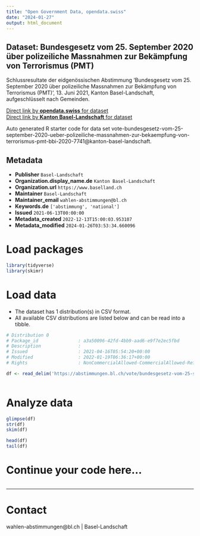 ```yaml
---
title: "Open Government Data, opendata.swiss"
date: "2024-01-27"
output: html_document
---
```


## Dataset: Bundesgesetz vom 25. September 2020 über polizeiliche Massnahmen zur Bekämpfung von Terrorismus (PMT)

Schlussresultate der eidgenössischen Abstimmung 'Bundesgesetz vom 25. September 2020 über polizeiliche Massnahmen zur Bekämpfung von Terrorismus (PMT) ', 13. Juni 2021, Kanton Basel-Landschaft, aufgeschlüsselt nach Gemeinden.

[Direct link by **opendata.swiss** for dataset](https://opendata.swiss/de/dataset/bundesgesetz-vom-25-september-2020-uber-polizeiliche-massnahmen-zur-bekampfung-von-terrorismus-2)<br>
[Direct link by **Kanton Basel-Landschaft** for dataset](https://abstimmungen.bl.ch/vote/bundesgesetz-vom-25-september-2020-ueber-polizeiliche-massnahmen-zur-bekaempfung-von-terrorismus-pmt-bbi-2020-7741/data)

Auto generated R starter code for data set vote-bundesgesetz-vom-25-september-2020-ueber-polizeiliche-massnahmen-zur-bekaempfung-von-terrorismus-pmt-bbi-2020-7741@kanton-basel-landschaft.

## Metadata

- **Publisher** `Basel-Landschaft`
- **Organization.display_name.de** `Kanton Basel-Landschaft`
- **Organization.url** `https://www.baselland.ch`
- **Maintainer** `Basel-Landschaft`
- **Maintainer_email** `wahlen-abstimmungen@bl.ch`
- **Keywords.de** `['abstimmung', 'national']`
- **Issued** `2021-06-13T00:00:00`
- **Metadata_created** `2022-12-13T15:00:03.953107`
- **Metadata_modified** `2024-01-26T03:53:34.660096`


# Load packages

```r

library(tidyverse)
library(skimr)

```

# Load data

-   The dataset has 1 distribution(s) in CSV format.
-   All available CSV distributions are listed below and can be read into a tibble.

```r

# Distribution 0
# Package_id               : a3a50096-42fd-4bb9-aad6-e9f7e2ec5fbd
# Description              : 
# Issued                   : 2021-04-16T05:54:20+00:00
# Modified                 : 2022-01-19T06:36:17+00:00
# Rights                   : NonCommercialAllowed-CommercialAllowed-ReferenceRequired

df <- read_delim('https://abstimmungen.bl.ch/vote/bundesgesetz-vom-25-september-2020-ueber-polizeiliche-massnahmen-zur-bekaempfung-von-terrorismus-pmt-bbi-2020-7741/data-csv')



```

# Analyze data

```r

glimpse(df)
str(df)
skim(df)

head(df)
tail(df)

```

# Continue your code here...

```r

```

------------------------------------------------------------------------

# Contact

wahlen-abstimmungen@bl.ch | Basel-Landschaft
